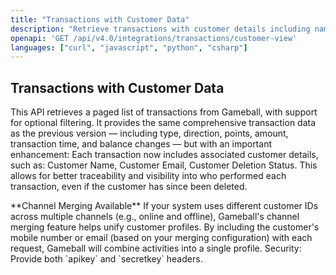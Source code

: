 ```yaml
---
title: "Transactions with Customer Data"
description: "Retrieve transactions with customer details including name, email, and deletion status."
openapi: 'GET /api/v4.0/integrations/transactions/customer-view'
languages: ["curl", "javascript", "python", "csharp"]
---
```


## Transactions with Customer Data

This API retrieves a paged list of transactions from Gameball, with support for optional filtering. It provides the same comprehensive transaction data as the previous version — including type, direction, points, amount, transaction time, and balance changes — but with an important enhancement: Each transaction now includes associated customer details, such as: Customer Name, Customer Email, Customer Deletion Status. This allows for better traceability and visibility into who performed each transaction, even if the customer has since been deleted.

<Info>
**Channel Merging Available**
If your system uses different customer IDs across multiple channels (e.g., online and offline), Gameball's channel merging feature helps unify customer profiles. By including the customer's mobile number or email (based on your merging configuration) with each request, Gameball will combine activities into a single profile.
</Info>

<Info>
Security: Provide both `apikey` and `secretkey` headers.
</Info>
